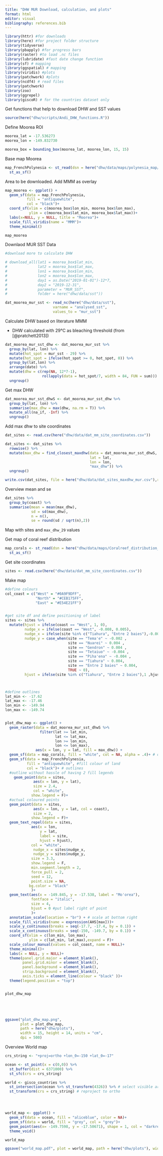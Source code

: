 ```yaml
---
title: "DHW MUR Download, calculation, and plots"
format: html
editor: visual
bibliography: references.bib
---
```


```r
library(httr) #for downloads
library(here) #for project folder structure
library(tidyverse)
library(pbapply) #for progress bars
library(raster) #to load .nc files
library(lubridate) #fast date change function
library(sf) # mapping
library(ggspatial) # mapping
library(viridis) #plots
library(patchwork) #plots
library(ncdf4) # read files
library(patchwork)
library(zoo)
library(ggrepel)
library(giscoR) # for the countries dataset only
```

Get functions that help to download DHW and SST values

```r
source(here("dhw/scripts/Andi_DHW_functions.R"))
```

Define Moorea ROI

```r
moorea_lat = -17.536273
moorea_lon = -149.832730

moorea_box = bounding_box(moorea_lat, moorea_lon, 15, 15)
```

Base map Moorea

```r
map_FrenchPolynesia <- st_read(dsn = here("dhw/data/maps/polynesia_map/PYF_adm0.shp")) %>%
  st_as_sf()
```

Area to be downloaded. Add MMM as overlay

```r
map_moorea <- ggplot() +
  geom_sf(data = map_FrenchPolynesia,
          fill = "antiquewhite",
          col = "black")+
  coord_sf(xlim = c(moorea_box$lon_min, moorea_box$lon_max),
           ylim = c(moorea_box$lat_min, moorea_box$lat_max))+
  labs(x=NULL, y = NULL, title = "Moorea")+
  scale_fill_viridis(name = "MMM")+
  theme_minimal()

map_moorea
```

Downlaod MUR SST Data

```r

#download more to calculate DHW

# download_all(lat1 = moorea_box$lat_min,
#              lat2 = moorea_box$lat_max,
#              lon1 = moorea_box$lon_min,
#              lon2 = moorea_box$lon_max,
#              day1 = as.Date("2019-01-01")-12*7,
#              day2 = "2019-12-31",
#              parameter = "MUR_SST",
#              folder = here("dhw/data/sst"))

```

```r
dat_moorea_mur_sst <- read_nc(here("dhw/data/sst"),
                      varname = "analysed_sst",
                      values_to = "mur_sst")
```

Calculate DHW based on literature MMM

-   DHW calculated with 29°C as bleaching threshold (from [@pratchett2013])

```r
dat_moorea_mur_sst_dhw <- dat_moorea_mur_sst %>% 
  group_by(lat, lon) %>% 
  mutate(hot_spot = mur_sst - 29) %>% 
  mutate(hot_spot = ifelse(hot_spot >= 0, hot_spot, 0)) %>% 
  group_by(lat,lon) %>% 
  arrange(date) %>%
  mutate(dhw = c(rep(NA, 12*7-1),
                 rollapply(data = hot_spot/7, width = 84, FUN = sum))) %>% 
  ungroup() 
```

Get max DHW

```r
dat_moorea_mur_sst_dhwS <- dat_moorea_mur_sst_dhw %>% 
  group_by(lat, lon) %>% 
  summarise(max_dhw = max(dhw, na.rm = T)) %>% 
  mutate_all(na_if, -Inf) %>% 
  ungroup()
```

Add max dhw to site coordinates

```r
dat_sites <- read.csv(here("dhw/data/dat_mm_site_coordinates.csv"))
```

```r
dat_sites <- dat_sites %>% 
  rowwise() %>% 
  mutate(max_dhw = find_closest_maxdhw(data = dat_moorea_mur_sst_dhwS, 
                                       lat = lat, 
                                       lon = lon, 
                                       "max_dhw")) %>% 
  ungroup()
```

```r
write.csv(dat_sites, file = here("dhw/data/dat_sites_maxdhw_mur.csv"),row.names = F)
```

Overview mean and se

```r
dat_sites %>% 
  group_by(coast) %>% 
  summarise(mean = mean(max_dhw),
            sd = sd(max_dhw),
            n = n(),
            se = round(sd / sqrt(n),2))

```

Map with sites and `max_dhw_29` values

Get map of coral reef distribution

```r
map_corals <- st_read(dsn = here("dhw/data/maps/Coralreef_distribution_polynesia/Coralreef_distribution_polynesia.shp"), quiet = T) %>% 
  st_as_sf()
```

Get site coordinates

```r
sites <- read.csv(here("dhw/data/dat_mm_site_coordinates.csv"))
```

Make map

```r
#define colours
col_coast = c("West" = "#0A9F9DFF", 
              "North" = "#CEB175FF", 
              "East" = "#E54E21FF")


#get site df and define positioning of label
sites <- sites %>% 
  mutate(hjust = ifelse(coast == "West", 1, 0),
         nudge_x = ifelse(coast == "West", -0.008, 0.005),
         nudge_x = ifelse(site %in% c("Tiahura", "Entre 2 baies"),-0.005 ,nudge_x),
         nudge_y = case_when(site == "Tema'e" ~ -0.002 ,
                             site == "Nuarei" ~ 0.004 ,
                             site == "Gendron" ~ 0.004 ,
                             site == "Tetaiuo" ~ -0.004 ,
                             site == "Piha'ena" ~ -0.004 ,
                             site == "Tiahura" ~ 0.004,
                             site == "Entre 2 baies" ~ 0.004,
                             TRUE ~ 0),
         hjust = ifelse(site %in% c("Tiahura", "Entre 2 baies"),1 ,hjust)) 



#define outlines
lat_min <- -17.62
lat_max <- -17.46
lon_min <- -149.94
lon_max <- -149.74


plot_dhw_map <- ggplot() + 
  geom_raster(data = dat_moorea_mur_sst_dhwS %>% 
                filter(lat >= lat_min,
                       lat <= lat_max,
                       lon >= lon_min,
                       lon <= lon_max), 
              aes(x = lon, y = lat, fill = max_dhw)) +
  geom_sf(data = map_corals, fill = "white", col = NA, alpha = .4)+ # outlines reefs
  geom_sf(data = map_FrenchPolynesia,
          fill = "antiquewhite", #fill colour of land
          col = "black")+ # outlines
  #outline without hassle of having 2 fill legends
    geom_point(data = sites, 
             aes(x = lon, y = lat), 
             size = 2.4, 
             col = "white",
            show.legend = F)+
  #actual coloured points
  geom_point(data = sites, 
             aes(x = lon, y = lat, col = coast), 
             size = 2, 
            show.legend = F)+
  geom_text_repel(data = sites, 
            aes(x = lon, 
                y = lat, 
                label = site,
                hjust = hjust),
            col = "white",
             nudge_x = sites$nudge_x,
             nudge_y = sites$nudge_y,
            size = 3.3, 
            show.legend = F,
            min.segment.length = 2,
            force_pull = 2, 
            seed = 12,
            point.size = NA,
           bg.color = "black"
            )+
  geom_text(aes(x = -149.845, y = -17.538, label = "Mo'orea"), 
            fontface = "italic",
            size = 4, 
            hjust = 0 #put label right of point
            )+
  annotation_scale(location = "br") + # scale at bottom right
  scale_fill_viridis(name = expression(AHS[max]))+
  scale_y_continuous(breaks = seq(-17.7, -17.4, by = 0.1)) + 
  scale_x_continuous(breaks = seq(-150, -149.7, by = 0.1)) +
  coord_sf(xlim = c(lon_min, lon_max),
           ylim = c(lat_min, lat_max),expand = F)+
  scale_colour_manual(values = col_coast, name = NULL)+
  theme_minimal()+
  labs(x = NULL, y = NULL)+
  theme(panel.grid.major = element_blank(),
        panel.grid.minor = element_blank(),
        panel.background = element_blank(), 
        strip.background = element_blank(),
        axis.ticks = element_line(colour = "black" ))+
  theme(legend.position = "top")


plot_dhw_map





ggsave("plot_dhw_map.png", 
       plot = plot_dhw_map, 
       path = here("dhw/plots"), 
       width = 15, height = 14, units = "cm",
       dpi = 500)

```

Overview World map

```r
crs_string <- "+proj=ortho +lon_0=-150 +lat_0=-17"

ocean <- st_point(x = c(0,0)) %>%
  st_buffer(dist = 6371000) %>%
  st_sfc(crs = crs_string)

world <- gisco_countries %>%
  st_intersection(ocean %>% st_transform(4326)) %>% # select visible area only
  st_transform(crs = crs_string) # reproject to ortho




world_map <- ggplot() + 
  geom_sf(data = ocean, fill = "aliceblue", color = NA)+
  geom_sf(data = world, fill = "grey", col = "grey")+
  geom_point(aes(x= -149.7598, y = -17.50671), shape = 1, col = "darkred", size = 10)+
  theme_void()

world_map

ggsave("world_map.pdf", plot = world_map, path = here("dhw/plots"), width = 10, height = 10, units = "cm")
```
